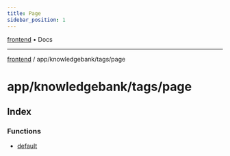 ```yaml
---
title: Page
sidebar_position: 1
---
```


[frontend](./page/../../../..) • Docs

***

[frontend](./page/../../../..) / app/knowledgebank/tags/page

# app/knowledgebank/tags/page

## Index

### Functions

- [default](./page/functions/default)
